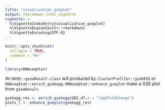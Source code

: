 ```yaml
---
title: "visualization_gseplot"
output: rmarkdown::html_vignette
vignette: >
  %\VignetteIndexEntry{visualization_gseplot}
  %\VignetteEngine{knitr::rmarkdown}
  %\VignetteEncoding{UTF-8}
---
```


```r
knitr::opts_chunk$set(
  collapse = TRUE,
  comment = "#>"
)
```

```r
library(RNAseqStat)
```

An `DOSE::gseaResult-class` will produced by `clusterProfiler::gseKEGG` or `RNAseqStat::enrich_gsekegg`. `RNAseqStat::enhance_gseplot` make a GSE plot from `gseaResult`. 

```r
gsekegg_res <- enrich_gsekegg(DEG_df,x = "log2FoldChange")
plots_l <- enhance_gseplot(gsekegg_res)
```


